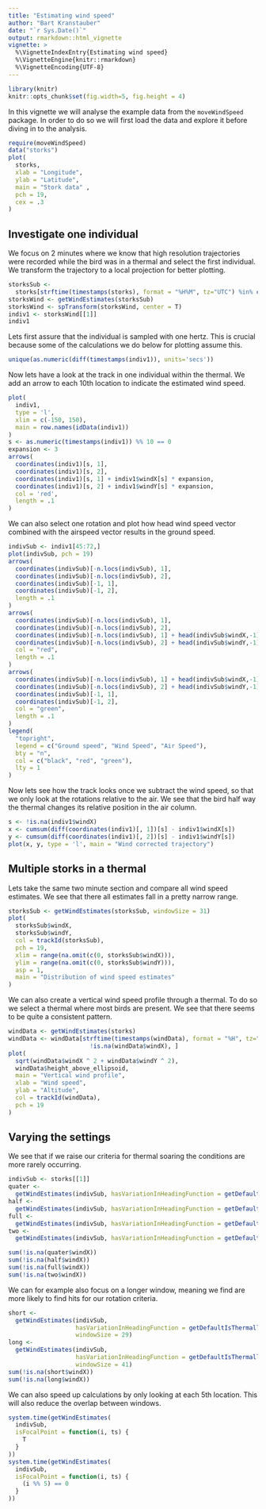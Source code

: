 ```yaml
---
title: "Estimating wind speed"
author: "Bart Kranstauber"
date: "`r Sys.Date()`"
output: rmarkdown::html_vignette
vignette: >
  %\VignetteIndexEntry{Estimating wind speed}
  %\VignetteEngine{knitr::rmarkdown}
  %\VignetteEncoding{UTF-8}
---
```


```r
library(knitr)
knitr::opts_chunk$set(fig.width=5, fig.height = 4)
```

In this vignette we will analyse the example data from the `moveWindSpeed` package. In order to do so we will first load the data and explore it before diving in to the analysis.

```r
require(moveWindSpeed)
data("storks")
plot(
  storks,
  xlab = "Longitude",
  ylab = "Latitude",
  main = "Stork data" ,
  pch = 19,
  cex = .3
)
```

## Investigate one individual

We focus on 2 minutes where we know that high resolution trajectories were recorded while the bird was in a thermal and select the first individual. We transform the trajectory to a local projection for better plotting.

```r
storksSub <-
  storks[strftime(timestamps(storks), format = "%H%M", tz="UTC") %in% c("1303", "1304"), ]
storksWind <- getWindEstimates(storksSub)
storksWind <- spTransform(storksWind, center = T)
indiv1 <- storksWind[[1]]
indiv1
```

Lets first assure that the individual is sampled with one hertz. This is crucial because some of the calculations we do below for plotting assume this.

```r
unique(as.numeric(diff(timestamps(indiv1)), units='secs'))
```

Now lets have a look at the track in one individual within the thermal. We add an arrow to each 10th location to indicate the estimated wind speed.

```r
plot(
  indiv1,
  type = 'l',
  xlim = c(-150, 150),
  main = row.names(idData(indiv1))
)
s <- as.numeric(timestamps(indiv1)) %% 10 == 0
expansion <- 3
arrows(
  coordinates(indiv1)[s, 1],
  coordinates(indiv1)[s, 2],
  coordinates(indiv1)[s, 1] + indiv1$windX[s] * expansion,
  coordinates(indiv1)[s, 2] + indiv1$windY[s] * expansion,
  col = 'red',
  length = .1
)
```

We can also select one rotation and plot how head wind speed vector combined with the airspeed vector results in the ground speed.

```r
indivSub <- indiv1[45:72,]
plot(indivSub, pch = 19)
arrows(
  coordinates(indivSub)[-n.locs(indivSub), 1],
  coordinates(indivSub)[-n.locs(indivSub), 2],
  coordinates(indivSub)[-1, 1],
  coordinates(indivSub)[-1, 2],
  length = .1
)
arrows(
  coordinates(indivSub)[-n.locs(indivSub), 1],
  coordinates(indivSub)[-n.locs(indivSub), 2],
  coordinates(indivSub)[-n.locs(indivSub), 1] + head(indivSub$windX,-1),
  coordinates(indivSub)[-n.locs(indivSub), 2] + head(indivSub$windY,-1),
  col = "red",
  length = .1
)
arrows(
  coordinates(indivSub)[-n.locs(indivSub), 1] + head(indivSub$windX,-1),
  coordinates(indivSub)[-n.locs(indivSub), 2] + head(indivSub$windY,-1),
  coordinates(indivSub)[-1, 1],
  coordinates(indivSub)[-1, 2],
  col = "green",
  length = .1
)
legend(
  "topright",
  legend = c("Ground speed", "Wind Speed", "Air Speed"),
  bty = "n",
  col = c("black", "red", "green"),
  lty = 1
)
```

Now lets see how the track looks once we subtract the wind speed, so that we only look at the rotations relative to the air. We see that the bird half way the thermal changes its relative position in the air column.

```r
s <- !is.na(indiv1$windX)
x <- cumsum(diff(coordinates(indiv1)[, 1])[s] - indiv1$windX[s])
y <- cumsum(diff(coordinates(indiv1)[, 2])[s] - indiv1$windY[s])
plot(x, y, type = 'l', main = "Wind corrected trajectory")
```

## Multiple storks in a thermal

Lets take the same two minute section and compare all wind speed estimates. We see that there all estimates fall in a pretty narrow range. 

```r
storksSub <- getWindEstimates(storksSub, windowSize = 31)
plot(
  storksSub$windX,
  storksSub$windY,
  col = trackId(storksSub),
  pch = 19,
  xlim = range(na.omit(c(0, storksSub$windX))),
  ylim = range(na.omit(c(0, storksSub$windY))),
  asp = 1,
  main = "Distribution of wind speed estimates"
)
```

We can also create a vertical wind speed profile through a thermal. To do so we select a thermal where most birds are present. We see that there seems to be quite a consistent pattern.

```r
windData <- getWindEstimates(storks)
windData <- windData[strftime(timestamps(windData), format = "%H", tz="UTC") == "12" &
                       !is.na(windData$windX), ]
plot(
  sqrt(windData$windX ^ 2 + windData$windY ^ 2),
  windData$height_above_ellipsoid,
  main = "Vertical wind profile",
  xlab = "Wind speed",
  ylab = "Altitude",
  col = trackId(windData),
  pch = 19
)
```

## Varying the settings

We see that if we raise our criteria for thermal soaring the conditions are more rarely occurring. 
```r
indivSub <- storks[[1]]
quater <-
  getWindEstimates(indivSub, hasVariationInHeadingFunction = getDefaultIsThermallingFunction(90))
half <-
  getWindEstimates(indivSub, hasVariationInHeadingFunction = getDefaultIsThermallingFunction(180))
full <-
  getWindEstimates(indivSub, hasVariationInHeadingFunction = getDefaultIsThermallingFunction(360))
two <-
  getWindEstimates(indivSub, hasVariationInHeadingFunction = getDefaultIsThermallingFunction(720))

sum(!is.na(quater$windX))
sum(!is.na(half$windX))
sum(!is.na(full$windX))
sum(!is.na(two$windX))
```

We can for example also focus on a longer window, meaning we find are more likely to find hits for our rotation criteria. 

```r
short <-
  getWindEstimates(indivSub,
                   hasVariationInHeadingFunction = getDefaultIsThermallingFunction(720),
                   windowSize = 29)
long <-
  getWindEstimates(indivSub,
                   hasVariationInHeadingFunction = getDefaultIsThermallingFunction(720),
                   windowSize = 41)
sum(!is.na(short$windX))
sum(!is.na(long$windX))
```
We can also speed up calculations by only looking at each 5th location. This will also reduce the overlap between windows.
```r
system.time(getWindEstimates(
  indivSub,
  isFocalPoint = function(i, ts) {
    T
  }
))
system.time(getWindEstimates(
  indivSub,
  isFocalPoint = function(i, ts) {
    (i %% 5) == 0
  }
))
```




